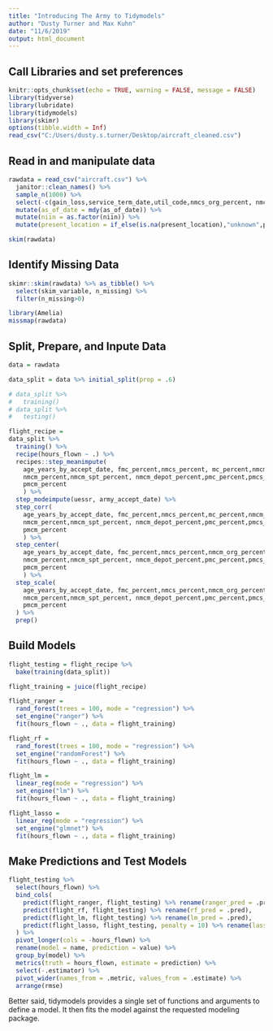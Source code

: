 ```yaml
---
title: "Introducing The Army to Tidymodels"
author: "Dusty Turner and Max Kuhn"
date: "11/6/2019"
output: html_document
---
```


## Call Libraries and set preferences

```r
knitr::opts_chunk$set(echo = TRUE, warning = FALSE, message = FALSE)
library(tidyverse)
library(lubridate)
library(tidymodels)
library(skimr)
options(tibble.width = Inf)
read_csv("C:/Users/dusty.s.turner/Desktop/aircraft_cleaned.csv")
```

## Read in and manipulate data

```r
rawdata = read_csv("aircraft.csv") %>%
  janitor::clean_names() %>%
  sample_n(1000) %>%
  select(-c(gain_loss,service_term_date,util_code,nmcs_org_percent, nmcs_spt_percent, nmcm_equip_percent, pmcs_org_percent, pmcs_spt_percent, pmcm_org_percent, pmcm_spt_percent,ric,asset_type)) %>%
  mutate(as_of_date = mdy(as_of_date)) %>%
  mutate(niin = as.factor(niin)) %>% 
  mutate(present_location = if_else(is.na(present_location),"unknown",present_location)) 

skim(rawdata)
```

## Identify Missing Data

```r
skimr::skim(rawdata) %>% as_tibble() %>%
  select(skim_variable, n_missing) %>%
  filter(n_missing>0)

library(Amelia)
missmap(rawdata)
```


## Split, Prepare, and Inpute Data
```r
data = rawdata

data_split = data %>% initial_split(prop = .6)

# data_split %>%
#   training()
# data_split %>%
#   testing()

flight_recipe = 
data_split %>%
  training() %>%
  recipe(hours_flown ~ .) %>%
  recipes::step_meanimpute(
    age_years_by_accept_date, fmc_percent,nmcs_percent, mc_percent,nmcm_org_percent,
    nmcm_percent,nmcm_spt_percent, nmcm_depot_percent,pmc_percent,pmcs_percent,
    pmcm_percent
    ) %>%
  step_modeimpute(uessr, army_accept_date) %>%
  step_corr(
    age_years_by_accept_date, fmc_percent,nmcs_percent,mc_percent,nmcm_org_percent,
    nmcm_percent,nmcm_spt_percent, nmcm_depot_percent,pmc_percent,pmcs_percent,
    pmcm_percent
    ) %>%
  step_center(
    age_years_by_accept_date, fmc_percent,nmcs_percent,nmcm_org_percent,
    nmcm_percent,nmcm_spt_percent, nmcm_depot_percent,pmc_percent,pmcs_percent,
    pmcm_percent
    ) %>%
  step_scale(
    age_years_by_accept_date, fmc_percent,nmcs_percent,nmcm_org_percent,
    nmcm_percent,nmcm_spt_percent, nmcm_depot_percent,pmc_percent,pmcs_percent,
    pmcm_percent
  ) %>%
  prep()
```

## Build Models
```r
flight_testing = flight_recipe %>%
  bake(training(data_split)) 

flight_training = juice(flight_recipe)

flight_ranger = 
  rand_forest(trees = 100, mode = "regression") %>%
  set_engine("ranger") %>%
  fit(hours_flown ~ ., data = flight_training)

flight_rf = 
  rand_forest(trees = 100, mode = "regression") %>%
  set_engine("randomForest") %>%
  fit(hours_flown ~ ., data = flight_training)

flight_lm = 
  linear_reg(mode = "regression") %>%
  set_engine("lm") %>%
  fit(hours_flown ~ ., data = flight_training)

flight_lasso = 
  linear_reg(mode = "regression") %>%
  set_engine("glmnet") %>%
  fit(hours_flown ~ ., data = flight_training)
```

## Make Predictions and Test Models
```r
flight_testing %>%
  select(hours_flown) %>%
  bind_cols(
    predict(flight_ranger, flight_testing) %>% rename(ranger_pred = .pred),
    predict(flight_rf, flight_testing) %>% rename(rf_pred = .pred),
    predict(flight_lm, flight_testing) %>% rename(lm_pred = .pred),
    predict(flight_lasso, flight_testing, penalty = 10) %>% rename(lasso_pred = .pred),
  ) %>%
  pivot_longer(cols = -hours_flown) %>%
  rename(model = name, prediction = value) %>%
  group_by(model) %>%
  metrics(truth = hours_flown, estimate = prediction) %>% 
  select(-.estimator) %>% 
  pivot_wider(names_from = .metric, values_from = .estimate) %>%
  arrange(rmse)
```

Better said, tidymodels provides a single set of functions and arguments to define a model. It then fits the model against the requested modeling package.
